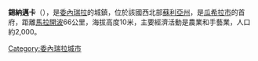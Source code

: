 '''錫納邁卡'''（{{lang-es|Sinamaica}}），是[[委內瑞拉|委內瑞拉]]的城鎮，位於該國西北部[[蘇利亞州|蘇利亞州]]，是[[瓜希拉市|瓜希拉市]]的首府，距離[[馬拉開波|馬拉開波]]66公里，海拔高度10米，主要經濟活動是農業和手藝業，人口約2,000。

{{coord|11.0865|N|71.8544|W|source:wikidata-and-enwiki-cat-tree_region:VE|display=title}}

{{Venezuela-geo-stub}}
[[Category:委內瑞拉城市|Category:委內瑞拉城市]]